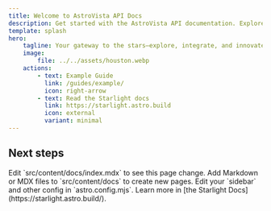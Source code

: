```yaml
---
title: Welcome to AstroVista API Docs
description: Get started with the AstroVista API documentation. Explore guides, configuration options, and resources to help you integrate and use the API effectively.
template: splash
hero:
    tagline: Your gateway to the stars—explore, integrate, and innovate with AstroVista API.
    image:
        file: ../../assets/houston.webp
    actions:
        - text: Example Guide
          link: /guides/example/
          icon: right-arrow
        - text: Read the Starlight docs
          link: https://starlight.astro.build
          icon: external
          variant: minimal
---
```



## Next steps

<CardGrid stagger>
	<Card title="Update content" icon="pencil">
		Edit `src/content/docs/index.mdx` to see this page change.
	</Card>
	<Card title="Add new content" icon="add-document">
		Add Markdown or MDX files to `src/content/docs` to create new pages.
	</Card>
	<Card title="Configure your site" icon="setting">
		Edit your `sidebar` and other config in `astro.config.mjs`.
	</Card>
	<Card title="Read the docs" icon="open-book">
		Learn more in [the Starlight Docs](https://starlight.astro.build/).
	</Card>
</CardGrid>
